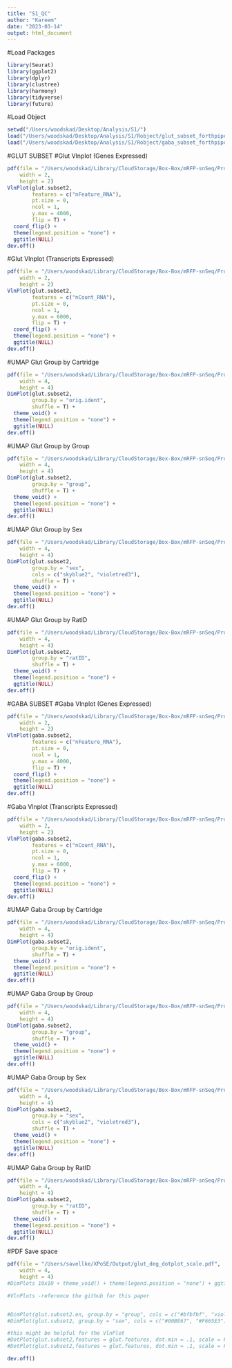 ```yaml
---
title: "S1_QC"
author: "Kareem"
date: "2023-03-14"
output: html_document
---
```

#Load Packages
```r
library(Seurat)
library(ggplot2)
library(dplyr)
library(clustree)
library(harmony)
library(tidyverse)
library(future)
```
#Load Object
```r
setwd("/Users/woodskad/Desktop/Analysis/S1/")
load("/Users/woodskad/Desktop/Analysis/S1/Robject/glut_subset_forthpipe_11102022.RData")
load("/Users/woodskad/Desktop/Analysis/S1/Robject/gaba_subset_forthpipe_03142023.RData")
```

#GLUT SUBSET
#Glut Vlnplot (Genes Expressed)
```r
pdf(file = "/Users/woodskad/Library/CloudStorage/Box-Box/mRFP-snSeq/Project1_XPoSEseq/XPoSEseq_manuscript/S1_panels/GlutVln_Gene_ExpV2.pdf",
    width = 2,
    height = 2)
VlnPlot(glut.subset2, 
        features = c("nFeature_RNA"), 
        pt.size = 0, 
        ncol = 1,
        y.max = 4000, 
        flip = T) + 
  coord_flip() + 
  theme(legend.position = "none") + 
  ggtitle(NULL)
dev.off()
```

#Glut Vlnplot (Transcripts Expressed)
```r
pdf(file = "/Users/woodskad/Library/CloudStorage/Box-Box/mRFP-snSeq/Project1_XPoSEseq/XPoSEseq_manuscript/S1_panels/GlutVln_transcriptsV2.pdf",
    width = 2,
    height = 2)
VlnPlot(glut.subset2, 
        features = c("nCount_RNA"), 
        pt.size = 0, 
        ncol = 1,
        y.max = 6000,  
        flip = T) + 
  coord_flip() +
  theme(legend.position = "none") + 
  ggtitle(NULL)
dev.off()
```


#UMAP Glut Group by Cartridge
```r
pdf(file = "/Users/woodskad/Library/CloudStorage/Box-Box/mRFP-snSeq/Project1_XPoSEseq/XPoSEseq_manuscript/S1_panels/GlutUMAP_CartV2.pdf",
    width = 4,
    height = 4)
DimPlot(glut.subset2, 
        group.by = "orig.ident", 
        shuffle = T) + 
  theme_void() + 
  theme(legend.position = "none") + 
  ggtitle(NULL)
dev.off()
```

#UMAP Glut Group by Group
```r
pdf(file = "/Users/woodskad/Library/CloudStorage/Box-Box/mRFP-snSeq/Project1_XPoSEseq/XPoSEseq_manuscript/S1_panels/GlutUMAP_Group.pdf",
    width = 4,
    height = 4)
DimPlot(glut.subset2, 
        group.by = "group", 
        shuffle = T) + 
  theme_void() + 
  theme(legend.position = "none") + 
  ggtitle(NULL)
dev.off()
```

#UMAP Glut Group by Sex
```r
pdf(file = "/Users/woodskad/Library/CloudStorage/Box-Box/mRFP-snSeq/Project1_XPoSEseq/XPoSEseq_manuscript/S1_panels/GlutUMAP_Sex.pdf",
    width = 4,
    height = 4)
DimPlot(glut.subset2,
        group.by = "sex", 
        cols = c("skyblue2", "violetred3"), 
        shuffle = T) + 
  theme_void() + 
  theme(legend.position = "none") + 
  ggtitle(NULL)
dev.off()
```

#UMAP Glut Group by RatID
```r
pdf(file = "/Users/woodskad/Library/CloudStorage/Box-Box/mRFP-snSeq/Project1_XPoSEseq/XPoSEseq_manuscript/S1_panels/GlutUMAP_RatID.pdf",
    width = 4,
    height = 4)
DimPlot(glut.subset2, 
        group.by = "ratID", 
        shuffle = T) + 
  theme_void() + 
  theme(legend.position = "none") + 
  ggtitle(NULL)
dev.off()
```



#GABA SUBSET
#Gaba Vlnplot (Genes Expressed)
```r
pdf(file = "/Users/woodskad/Library/CloudStorage/Box-Box/mRFP-snSeq/Project1_XPoSEseq/XPoSEseq_manuscript/S1_panels/Gaba/GabaVln_Gene_Exp.pdf",
    width = 2,
    height = 2)
VlnPlot(gaba.subset2, 
        features = c("nFeature_RNA"), 
        pt.size = 0, 
        ncol = 1, 
        y.max = 4000, 
        flip = T) + 
  coord_flip() + 
  theme(legend.position = "none") + 
  ggtitle(NULL)
dev.off()
```

#Gaba Vlnplot (Transcripts Expressed)
```r
pdf(file = "/Users/woodskad/Library/CloudStorage/Box-Box/mRFP-snSeq/Project1_XPoSEseq/XPoSEseq_manuscript/S1_panels/Gaba/GabaVln_transcripts.pdf",
    width = 2,
    height = 2)
VlnPlot(gaba.subset2, 
        features = c("nCount_RNA"), 
        pt.size = 0, 
        ncol = 1, 
        y.max = 6000, 
        flip = T) + 
  coord_flip() + 
  theme(legend.position = "none") + 
  ggtitle(NULL)
dev.off()
```

#UMAP Gaba Group by Cartridge
```r
pdf(file = "/Users/woodskad/Library/CloudStorage/Box-Box/mRFP-snSeq/Project1_XPoSEseq/XPoSEseq_manuscript/S1_panels/Gaba/GabaUMAP_CartV2.pdf",
    width = 4,
    height = 4)
DimPlot(gaba.subset2, 
        group.by = "orig.ident", 
        shuffle = T) + 
  theme_void() + 
  theme(legend.position = "none") + 
  ggtitle(NULL)
dev.off()
```

#UMAP Gaba Group by Group
```r
pdf(file = "/Users/woodskad/Library/CloudStorage/Box-Box/mRFP-snSeq/Project1_XPoSEseq/XPoSEseq_manuscript/S1_panels/Gaba/GlutUMAP_Group.pdf",
    width = 4,
    height = 4)
DimPlot(gaba.subset2, 
        group.by = "group", 
        shuffle = T) + 
  theme_void() + 
  theme(legend.position = "none") + 
  ggtitle(NULL)
dev.off()
```

#UMAP Gaba Group by Sex
```r
pdf(file = "/Users/woodskad/Library/CloudStorage/Box-Box/mRFP-snSeq/Project1_XPoSEseq/XPoSEseq_manuscript/S1_panels/Gaba/GlutUMAP_Sex.pdf",
    width = 4,
    height = 4)
DimPlot(gaba.subset2, 
        group.by = "sex", 
        cols = c("skyblue2", "violetred3"), 
        shuffle = T) + 
  theme_void() + 
  theme(legend.position = "none") + 
  ggtitle(NULL)
dev.off()
```

#UMAP Gaba Group by RatID
```r
pdf(file = "/Users/woodskad/Library/CloudStorage/Box-Box/mRFP-snSeq/Project1_XPoSEseq/XPoSEseq_manuscript/S1_panels/Gaba/GabaUMAP_RatID.pdf",
    width = 4,
    height = 4)
DimPlot(gaba.subset2, 
        group.by = "ratID", 
        shuffle = T) + 
  theme_void() + 
  theme(legend.position = "none") + 
  ggtitle(NULL)
dev.off()
```


#PDF Save space
```r
pdf(file = "/Users/savellke/XPoSE/Output/glut_deg_dotplot_scale.pdf",
    width = 4,
    height = 4)
#DimPlots 10x10 + theme_void() + theme(legend.position = "none") + ggtitle(NULL)

#VlnPlots -reference the github for this paper


#DimPlot(glut.subset2.en, group.by = "group", cols = c("#bfbfbf", "violetred3"), shuffle = T) + theme_void() + theme(legend.position = "none") + ggtitle(NULL)
#DimPlot(glut.subset2, group.by = "sex", cols = c("#00BE67", "#F665E3"), shuffle = T) + theme_void() + theme(legend.position = "none") + ggtitle(NULL)

#this might be helpful for the VlnPlot
#DotPlot(glut.subset2,features = glut.features, dot.min = .1, scale = F) + coord_flip() + theme_bw() + theme(legend.position = "none", axis.title = element_blank(), axis.text.y = element_text(face = "italic", size = 10), axis.text.x = element_text(size = 10))
#DotPlot(glut.subset2,features = glut.features, dot.min = .1, scale = F) + coord_flip() + theme_bw() + theme(axis.title = element_blank(), axis.text.y = element_text(face = "italic", size = 10), axis.text.x = element_text(size = 10))

dev.off()
```